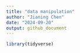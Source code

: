 ```yaml
---
title: "data manipulation"
author: "Jianing Chen"
date: "2024-09-20"
output: github_document
---
```


```r
library(tidyverse)
```

